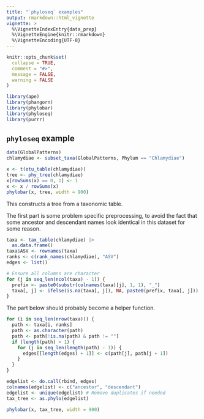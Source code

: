 ```yaml
---
title: "`phyloseq` examples"
output: rmarkdown::html_vignette
vignette: >
  %\VignetteIndexEntry{data_prep}
  %\VignetteEngine{knitr::rmarkdown}
  %\VignetteEncoding{UTF-8}
---
```


```r
knitr::opts_chunk$set(
  collapse = TRUE,
  comment = "#>",
  message = FALSE,
  warning = FALSE
)
```

```r
library(ape)
library(phangorn)
library(phylobar)
library(phyloseq)
library(purrr)
```

## `phyloseq` example

```r
data(GlobalPatterns)
chlamydiae <- subset_taxa(GlobalPatterns, Phylum == "Chlamydiae")

x <- t(otu_table(chlamydiae))
tree <- phy_tree(chlamydiae)
x[rowSums(x) == 0, 1] <- 1
x <- x / rowSums(x)
phylobar(x, tree, width = 900)
```

This constructs a tree from a taxonomic table.

The first part is some problem specific preprocessing, to avoid the fact that
some ancestor and descendant names look identical in this dataset for some
reason.

```r
taxa <- tax_table(chlamydiae) |>
  as.data.frame()
taxa$ASV <- rownames(taxa)
ranks <- c(rank_names(chlamydiae), "ASV")
edges <- list()

# Ensure all columns are character
for (j in seq_len(ncol(taxa) - 1)) {
  prefix <- paste0(substr(colnames(taxa)[j], 1, 1), "_")
  taxa[, j] <- ifelse(is.na(taxa[, j]), NA, paste0(prefix, taxa[, j]))
}
```

The part below should probably become a helper function.

```r
for (i in seq_len(nrow(taxa))) {
  path <- taxa[i, ranks]
  path <- as.character(path)
  path <- path[!is.na(path) & path != ""]
  if (length(path) > 1) {
    for (j in seq_len(length(path) - 1)) {
      edges[[length(edges) + 1]] <- c(path[j], path[j + 1])
    }
  }
}

edgelist <- do.call(rbind, edges)
colnames(edgelist) <- c("ancestor", "descendant")
edgelist <- unique(edgelist) # Remove duplicates if needed
tax_tree <- as.phylo(edgelist)
```

```r
phylobar(x, tax_tree, width = 900)
```
